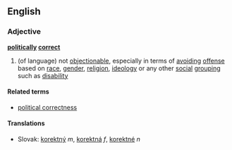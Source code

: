 == English ==
=== Adjective ===
{{wikipediapar|political correctness}}
'''[[politically]] [[correct]]'''

#(of language) not [[objectionable]], especially in terms of [[avoiding]] [[offense]] based on [[race]], [[gender]], [[religion]], [[ideology]] or any other [[social]] [[grouping]] such as [[disability]]

====Related terms====
*[[political correctness]]

==== Translations ====
*Slovak: [[korektný]] ''m'', [[korektná]] ''f'', [[korektné]] ''n''